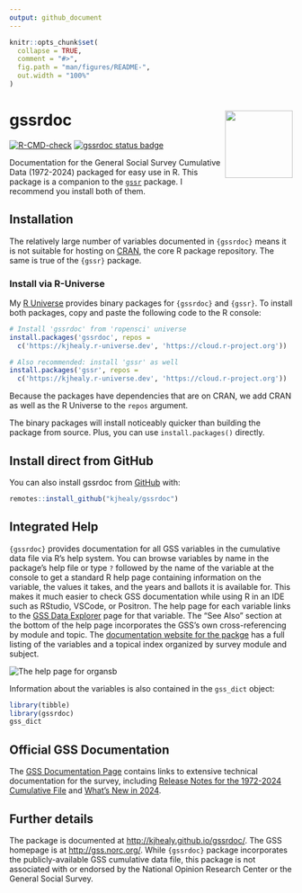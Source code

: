```yaml
---
output: github_document
---
```


<!-- README.md is generated from README.Rmd. Please edit that file -->

```r
knitr::opts_chunk$set(
  collapse = TRUE,
  comment = "#>",
  fig.path = "man/figures/README-",
  out.width = "100%"
)
```

# gssrdoc <img src="man/figures/gssrdoc.png" align="right" width="120" />

<!-- badges: start -->
[![R-CMD-check](https://github.com/kjhealy/gssrdoc/actions/workflows/R-CMD-check.yaml/badge.svg)](https://github.com/kjhealy/gssrdoc/actions/workflows/R-CMD-check.yaml)
[![gssrdoc status badge](https://kjhealy.r-universe.dev/badges/gssrdoc)](https://kjhealy.r-universe.dev/gssrdoc)
<!-- badges: end -->

Documentation for the General Social Survey Cumulative Data (1972-2024) packaged for easy use in R. This package is a companion to the [`gssr`](https://github.com/kjhealy.gssr) package. I recommend you install both of them.

## Installation

The relatively large number of variables documented in `{gssrdoc}` means it is not suitable for hosting on [CRAN](https://cran.r-project.org/), the core R package repository. The same is true of the `{gssr}` package.

### Install via R-Universe

My [R Universe](https://kjhealy.r-universe.dev/) provides binary packages for `{gssrdoc}` and `{gssr}`. To install both packages, copy and paste the following code to the R console:

``` r
# Install 'gssrdoc' from 'ropensci' universe
install.packages('gssrdoc', repos =
  c('https://kjhealy.r-universe.dev', 'https://cloud.r-project.org'))

# Also recommended: install 'gssr' as well
install.packages('gssr', repos =
  c('https://kjhealy.r-universe.dev', 'https://cloud.r-project.org'))
```

Because the packages have dependencies that are on CRAN, we add CRAN as well as the R Universe to the `repos` argument.

The binary packages will install noticeably quicker than building the package from source. Plus, you can use `install.packages()` directly.

## Install direct from GitHub

You can also install gssrdoc from [GitHub](https://github.com/kjhealy/gssrdoc) with:

``` r
remotes::install_github("kjhealy/gssrdoc")
```

## Integrated Help

`{gssrdoc}` provides documentation for all GSS variables in the cumulative data file via R's help system. You can browse variables by name in the package's help file or type `?` followed by the name of the variable at the console to get a standard R help page containing information on the variable, the values it takes, and the years and ballots it is available for. This makes it much easier to check GSS documentation while using R in an IDE such as RStudio, VSCode, or Positron. The help page for each variable links to the [GSS Data Explorer](https://gssdataexplorer.norc.org) page for that variable. The "See Also" section at the bottom of the help page incorporates the GSS's own cross-referencing by module and topic. The [documentation website for the packge](https://kjhealy.github.io/gssrdoc) has a full listing of the variables and a topical index organized by survey module and subject.

<img src="man/figures/organsb_sshot.png" alt="The help page for organsb" />

Information about the variables is also contained in the `gss_dict` object:

``` r 
library(tibble)
library(gssrdoc)
gss_dict
```


## Official GSS Documentation

The [GSS Documentation Page](https://gss.norc.org/us/en/gss/get-documentation.html) contains links to extensive technical documentation for the survey, including [Release Notes for the 1972-2024 Cumulative File](https://gss.norc.org/content/dam/gss/get-documentation/pdf/other/Release%20Notes%207224.pdf) and [What's New in 2024](https://gss.norc.org/content/dam/gss/get-documentation/pdf/other/GSS%202024%20-%20Whats%20New.pdf).



## Further details

The package is documented at <http://kjhealy.github.io/gssrdoc/>. The GSS homepage is at <http://gss.norc.org/>. While `{gssrdoc}` package incorporates the publicly-available GSS cumulative data file, this package is not associated with or endorsed by the National Opinion Research Center or the General Social Survey.
